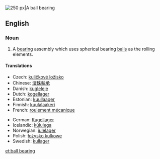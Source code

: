 [[Image:Four-point-contact-bearing din628 type-qj 180-ex.png|thumb|right|250 px|A ball bearing]]
{{wikipedia|Ball bearing}}
==English==

===Noun===
{{en-noun}}

# A [[bearing]] assembly which uses spherical bearing [[ball]]s as the rolling elements.

====Translations====
{{trans-top|bearing assembly with spherical balls}}
* Czech: [[kuličkové ložisko]] {{n}}
*Chinese: [[滾珠軸承]]
*Danish: [[kugleleje]]
*Dutch: [[kogellager]]
*Estonian: [[kuullaager]]
*Finnish: [[kuulalaakeri]]
*French: [[roulement mécanique]]
{{trans-mid}}
*German: [[Kugellager]] {{n}}
*Icelandic: [[kúlulega]] {{f}}
*Norwegian: [[julelager]]
*Polish: [[łożysko kulkowe]]
*Swedish: [[kullager]]
{{trans-bottom}}

[[et:ball bearing]]